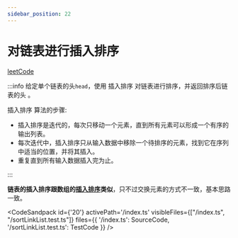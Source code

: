 ```yaml
---
sidebar_position: 22
---
```



# 对链表进行插入排序


[leetCode](https://leetcode.cn/problems/insertion-sort-list/)

:::info
给定单个链表的头`head`，使用 插入排序 对链表进行排序，并返回排序后链表的头 。

插入排序 算法的步骤:

- 插入排序是迭代的，每次只移动一个元素，直到所有元素可以形成一个有序的输出列表。
- 每次迭代中，插入排序只从输入数据中移除一个待排序的元素，找到它在序列中适当的位置，并将其插入。
- 重复直到所有输入数据插入完为止。

:::

**链表的插入排序跟数组的[插入排序](/docs/algo-array/sort#插入排序)类似**，只不过交换元素的方式不一致，基本思路一致。

<CodeSandpack
  id={'20'}
  activePath='/index.ts'
  visibleFiles={["/index.ts", "/sortLinkList.test.ts"]}
  files={{
    '/index.ts': SourceCode,
    '/sortLinkList.test.ts': TestCode
  }}
/>


